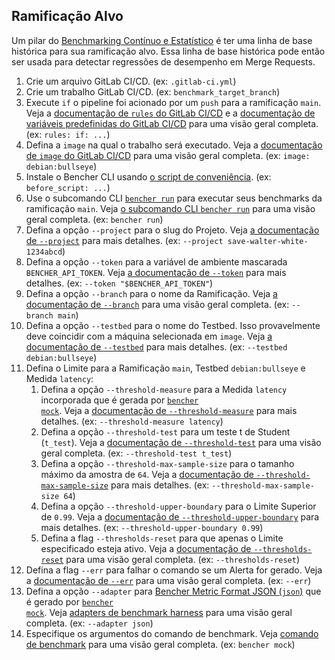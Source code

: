
## Ramificação Alvo

Um pilar do [Benchmarking Contínuo e Estatístico][statistical continuous benchmarking]
é ter uma linha de base histórica para sua ramificação alvo.
Essa linha de base histórica pode então ser usada para detectar regressões de desempenho em Merge Requests.

<TargetBranchCode />

1. Crie um arquivo GitLab CI/CD.
   (ex: `.gitlab-ci.yml`)
2. Crie um trabalho GitLab CI/CD.
   (ex: `benchmark_target_branch`)
3. Execute `if` o pipeline foi acionado por um `push` para a ramificação `main`.
   Veja a [documentação de `rules` do GitLab CI/CD][gitlab ci cd rules]
   e a [documentação de variáveis predefinidas do GitLab CI/CD][gitlab ci cd redefined variables] para uma visão geral completa.
   (ex: `rules: if: ...`)
4. Defina a `image` na qual o trabalho será executado.
   Veja a [documentação de `image` do GitLab CI/CD][gitlab ci cd image]
   para uma visão geral completa.
   (ex: `image: debian:bullseye`)
5. Instale o Bencher CLI usando [o script de conveniência][install bencher cli].
   (ex: `before_script: ...`)
6. Use o subcomando CLI <code><a href="/pt/docs/explanation/bencher-run/">bencher run</a></code>
   para executar seus benchmarks da ramificação `main`.
   Veja [o subcomando CLI `bencher run`][bencher run] para uma visão geral completa.
   (ex: `bencher run`)
7. Defina a opção `--project` para o slug do Projeto.
   Veja [a documentação de `--project`][project option] para mais detalhes.
   (ex: `--project save-walter-white-1234abcd`)
8. Defina a opção `--token` para a variável de ambiente mascarada `BENCHER_API_TOKEN`.
   Veja [a documentação de `--token`][token option] para mais detalhes.
   (ex: `--token "$BENCHER_API_TOKEN"`)
9. Defina a opção `--branch` para o nome da Ramificação.
   Veja [a documentação de `--branch`][branch option] para uma visão geral completa.
   (ex: `--branch main`)
10. Defina a opção `--testbed` para o nome do Testbed.
    Isso provavelmente deve coincidir com a máquina selecionada em `image`.
    Veja [a documentação de `--testbed`][testbed option] para mais detalhes.
    (ex: `--testbed debian:bullseye`)
11. Defina o Limite para a Ramificação `main`, Testbed `debian:bullseye` e Medida `latency`:
    1. Defina a opção `--threshold-measure` para a Medida `latency` incorporada que é gerada por <code><a href="/pt/docs/reference/bencher-metric-format/#bencher-mock">bencher mock</a></code>.
    Veja a [documentação de `--threshold-measure`][threshold measure option] para mais detalhes.
    (ex: `--threshold-measure latency`)
    2. Defina a opção `--threshold-test` para um teste t de Student (`t_test`).
    Veja a [documentação de `--threshold-test`][threshold test option] para uma visão geral completa.
    (ex: `--threshold-test t_test`)
    3. Defina a opção `--threshold-max-sample-size` para o tamanho máximo da amostra de `64`.
    Veja a [documentação de `--threshold-max-sample-size`][threshold max sample size] para mais detalhes.
    (ex: `--threshold-max-sample-size 64`)
    4. Defina a opção `--threshold-upper-boundary` para o Limite Superior de `0.99`.
    Veja a [documentação de `--threshold-upper-boundary`][threshold upper boundary] para mais detalhes.
    (ex: `--threshold-upper-boundary 0.99`)
    5. Defina a flag `--thresholds-reset` para que apenas o Limite especificado esteja ativo.
    Veja a [documentação de `--thresholds-reset`][thresholds reset] para uma visão geral completa.
    (ex: `--thresholds-reset`)
12. Defina a flag `--err` para falhar o comando se um Alerta for gerado.
   Veja a [documentação de `--err`][alert err] para uma visão geral completa.
   (ex: `--err`)
13. Defina a opção `--adapter` para [Bencher Metric Format JSON (`json`)][bmf] que é gerado por <code><a href="/pt/docs/reference/bencher-metric-format/#bencher-mock">bencher mock</a></code>.
   Veja [adapters de benchmark harness][adapter json] para uma visão geral completa.
   (ex: `--adapter json`)
14. Especifique os argumentos do comando de benchmark.
    Veja [comando de benchmark][command argument] para uma visão geral completa.
    (ex: `bencher mock`)

[gitlab ci cd rules]: https://docs.gitlab.com/ee/ci/jobs/job_control.html#common-if-clauses-for-rules
[gitlab ci cd redefined variables]: https://docs.gitlab.com/ee/ci/variables/predefined_variables.html
[gitlab ci cd image]: https://docs.gitlab.com/ee/ci/yaml/index.html#image

[statistical continuous benchmarking]: /pt/docs/how-to/track-benchmarks/#statistical-continuous-benchmarking
[install bencher cli]: /pt/docs/how-to/install-cli/#install-cli-with-script
[bencher run]: /pt/docs/explanation/bencher-run/
[project option]: /pt/docs/explanation/bencher-run/#--project-project
[token option]: /pt/docs/explanation/bencher-run/#--token-token
[branch option]: /pt/docs/explanation/branch-selection/#--branch-branch
[testbed option]: /pt/docs/explanation/bencher-run/#--testbed-testbed
[threshold measure option]: /pt/docs/explanation/thresholds/#--threshold-measure-measure
[threshold test option]: /pt/docs/explanation/thresholds/#--threshold-test-test
[threshold max sample size]: /pt/docs/explanation/thresholds/#--threshold-max-sample-size-size
[threshold upper boundary]: /pt/docs/explanation/thresholds/#--threshold-upper-boundary-boundary
[thresholds reset]: /pt/docs/explanation/thresholds/#--thresholds-reset
[alert err]: /pt/docs/explanation/thresholds/#--err
[bmf]: /pt/docs/reference/bencher-metric-format/
[adapter json]: /pt/docs/explanation/adapters/#-json
[command argument]: /pt/docs/explanation/bencher-run/#benchmark-command